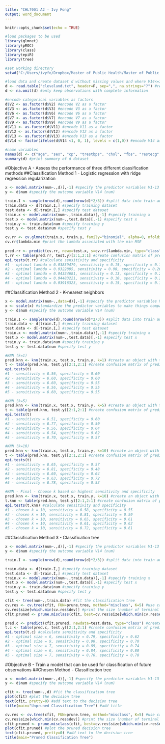 ```yaml
---
title: "CHL7001 A2 - Ivy Fong"
output: word_document
---
```


```r
knitr::opts_chunk$set(echo = TRUE)
```
```r
#load packages to be used
library(glmnet)
library(pROC)
library(class)
library(epiR)
library(tree)
```
```r
#set working directory 
setwd("C:/Users/ivyfo/Dropbox/Master of Public Health/Master of Public Health - Courses/Fall 2018 - Courses/CHL7001 - Machine Learning/CHL7001 - Assignments/CHL7001 A2")
```     
```r
#load data and create dataset d without missing values and where V14<=1 is class 1, V14=0 is class 0
d <- read.table("cleveland.txt", header=F, sep=",", na.strings="?") #read txt data into R, specify no variable names, field separator character = ",", return ? for missing values
d <- na.omit(d) #only keep observations with complete information

#encode categorical variables as factors
d$V2 <- as.factor(d$V2) #encode V2 as a factor
d$V3 <- as.factor(d$V3) #encode V3 as a factor
d$V6 <- as.factor(d$V6) #encode V6 as a factor
d$V7 <- as.factor(d$V7) #encode V7 as a factor
d$V9 <- as.factor(d$V9) #encode V9 as a factor
d$V11 <- as.factor(d$V11) #encode V11 as a factor
d$V12 <- as.factor(d$V12) #encode V12 as a factor
d$V13 <- as.factor(d$V13) #encode V13 as a factor
d$V14 <- factor(ifelse(d$V14 <1, 0, 1), levels = c(1,0)) #encode V14 as a factor and specify classes

#name variables
names(d) <- c("age", "sex", "cp", "trestbps", "chol", "fbs", "restecg", "thalach", "exang", "oldpeak", "slope", "ca", "thal", "num")
summary(d) #print summary of d dataset
```

#Objective A - Assess the performance of three different classification methods
##Classification Method 1 - Logistic regression with ridge regression regularization
```r
x <- model.matrix(num~.,d)[,-1] #specify the predictor variables V1-13
y <- d$num #specify the outcome variable V14 (num)

train.I <- sample(nrow(d),round(nrow(d)*2/3)) #split data into train and test
train.data <- d[train.I,] #specify training dataset
test.data <- d[-train.I,] #specify test dataset
train.x <- model.matrix(num~.,train.data)[,-1] #specify training x
test.x <- model.matrix(num~.,test.data)[,-1] #specify test x
train.y <- train.data$num #specify training y
test.y <- test.data$num #specify test y

cv.rr <- cv.glmnet(train.x, train.y, family="binomial", alpha=0, nfolds=10) #perform 10-fold cross-validation 
cv.rr$lambda.min #print the lambda associated with the min MSE 
  
pred.rr <- predict(cv.rr, newx=test.x, s=cv.rr$lambda.min, type="class") #create an object with the predicted classes using the the lambda associated with the min MSE 
t.rr <- table(pred.rr, test.y)[2:1,2:1] #create confusion matrix of predicted class vs. true class
epi.tests(t.rr) #calculate sensitivity and specificity
#1 - optimal lambda = 0.03839479, sensitivity = 0.15, specificity = 0.19
#2 - optimal lambda = 0.0322885, sensitivity = 0.08, specificity = 0.26
#3 - optimal lambda = 0.04334681, sensitivity = 0.13, specificity = 0.21
#4 - optimal lambda = 0.04483221, sensitivity = 0.10, specificity = 0.29
#5 - optimal lambda = 0.03916323, sensitivity = 0.15, specificity = 0.17
```

##Classification Method 2 - K-nearest neighbors
```r
x <- model.matrix(num~.,data=d)[,-1] #specify the predictor variables V1-13
x <- scale(x) #standardize the predictor variables to make things comparable
y <- d$num #specify the outcome variable V14 (num)

train.I <- sample(nrow(d),round(nrow(d)*2/3)) #split data into train and test
train.data <- d[train.I,] #specify training dataset
test.data <- d[-train.I,] #specify test dataset
train.x <- model.matrix(num~.,train.data)[,-1] #specify training x
test.x <- model.matrix(num~.,test.data)[,-1] #specify test x
train.y <- train.data$num #specify training y
test.y <- test.data$num #specify test y

#KNN (k=1)
pred.knn <- knn(train.x, test.x, train.y, k=1) #create an object with the predicted classes
t <- table(pred.knn, test.y)[2:1,2:1] #create confusion matrix of predicted class vs. true class
epi.tests(t) 
#1 - sensitivity = 0.56, specificity = 0.60
#2 - sensitivity = 0.60, specificity = 0.60
#3 - sensitivity = 0.60, specificity = 0.55
#4 - sensitivity = 0.56, specificity = 0.55
#5 - sensitivity = 0.60, specificity = 0.55

#KNN (k=5)
pred.knn <- knn(train.x, test.x, train.y, k=5) #create an object with the predicted classes
t <- table(pred.knn, test.y)[2:1,2:1] #create confusion matrix of predicted class vs. true class
epi.tests(t) 
#1 - sensitivity = 0.51, specificity = 0.60
#2 - sensitivity = 0.77, specificity = 0.50
#3 - sensitivity = 0.56, specificity = 0.64
#4 - sensitivity = 0.54, specificity = 0.62
#5 - sensitivity = 0.70, specificity = 0.57

#KNN (k=10)
pred.knn <- knn(train.x, test.x, train.y, k=10) #create an object with the predicted classes
t <- table(pred.knn, test.y)[2:1,2:1] #create confusion matrix of predicted class vs. true class
epi.tests(t) 
#1 - sensitivity = 0.65, specificity = 0.57
#2 - sensitivity = 0.81, specificity = 0.48
#3 - sensitivity = 0.60, specificity = 0.64
#4 - sensitivity = 0.63, specificity = 0.72 
#5 - sensitivity = 0.78, specificity = 0.53

#KNN - Final - Choose k based on highest sensitivity and specificity
pred.knn <- knn(train.x, test.x, train.y, k=10) #create an object with the predicted classes
t.knn <- table(pred.knn, test.y)[2:1,2:1] #create confusion matrix of predicted class vs. true class
epi.tests(t.knn) #calculate sensitivity and specificity
#1 - chosen k = 10, sensitivity = 0.58, specificity = 0.55
#2 - chosen k = 10, sensitivity = 0.81, specificity = 0.50
#3 - chosen k = 10, sensitivity = 0.65, specificity = 0.61
#4 - chosen k = 10, sensitivity = 0.61, specificity = 0.62
#5 - chosen k = 10, sensitivity = 0.72, specificity = 0.61
```

##Classification Method 3 - Classification tree
```r
x <- model.matrix(num~.,d)[,-1] #specify the predictor variables V1-13
y <- d$num #specify the outcome variable V14 (num)

train.I <- sample(nrow(d),round(nrow(d)*2/3)) #split data into train and test

train.data <- d[train.I,] #specify training dataset
test.data <- d[-train.I,] #specify test dataset
train.x <- model.matrix(num~.,train.data)[,-1] #specify training x
test.x <- model.matrix(num~.,test.data)[,-1] #specify test x
train.y <- train.data$num #specify training y
test.y <- test.data$num #specify test y

cfit <- tree(num~.,train.data) #fit the classification tree
cv.res <- cv.tree(cfit, FUN=prune.tree, method="misclass", K=5) #use cross-validation to generate the pruned tree with the FUN=prune.tree argument; parameter k (not related to the k number of folds) = alpha 
cv.res$size[which.min(cv.res$dev)] #print the size (number of terminal nodes) that minimizes the misclassification error = 6
cfit.pruned <- prune.misclass(cfit, best=cv.res$size[which.min(cv.res$dev)]) #using the prune.misclass function, prune the tree with the optimal size 

pred.c <- predict(cfit.pruned, newdata=test.data, type="class") #create an object with the predicted classes
t.c <- table(pred.c, test.y)[2:1,2:1] #create confusion matrix of predicted class vs. true class
epi.tests(t.c) #calculate sensitivity and specificity
#1 - optimal size = 6, sensitivity = 0.79, specificity = 0.62
#2 - optimal size = 9, sensitivity = 0.90, specificity = 0.70
#3 - optimal size = 7, sensitivity = 0.89, specificity = 0.74
#4 - optimal size = 6, sensitivity = 0.84, specificity = 0.80
#5 - optimal size = 7, sensitivity = 0.76, specificity = 0.78
```

#Objective B - Train a model that can be used for classification of future observations
##Chosen Method - Classification tree
```r
x <- model.matrix(num~.,d)[,-1] #specify the predictor variables V1-13
y <- d$num #specify the outcome variable V14 (num)

cfit <- tree(num~.,d) #fit the classification tree
plot(cfit) #plot the decision tree
text(cfit, pretty=0) #add text to the decision tree
title(main="Unpruned Classification Tree") #add title

cv.res <- cv.tree(cfit, FUN=prune.tree, method="misclass", K=5) #use cross-validation to generate the pruned tree with the FUN=prune.tree argument; parameter k (not related to the k number of folds) = alpha 
cv.res$size[which.min(cv.res$dev)] #print the size (number of terminal nodes) that minimizes the misclassification error = 6
cfit.pruned <- prune.misclass(cfit, best=cv.res$size[which.min(cv.res$dev)]) #using the prune.misclass function, prune the tree with the optimal size 
plot(cfit.pruned) #plot the pruned decision tree
text(cfit.pruned, pretty=0) #add text to the decision tree
title(main="Pruned Classification Tree")
```
  